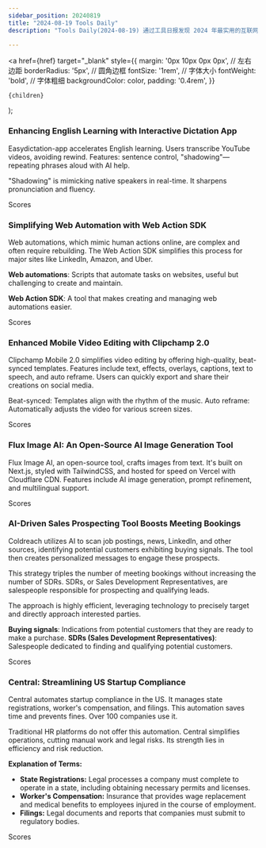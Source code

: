 ```yaml
---
sidebar_position: 20240819
title: "2024-08-19 Tools Daily"
description: "Tools Daily(2024-08-19) 通过工具日报发现 2024 年最实用的互联网软件、AI工具和产品！"

---
```



  <a
    href={href}
    target="_blank"
    style={{
      margin: '0px 10px 0px 0px', // 左右边距
      borderRadius: '5px', // 圆角边框
      fontSize: '1rem', // 字体大小
      fontWeight: 'bold', // 字体粗细
      backgroundColor: color,
      padding: '0.4rem',
    }}
  >
    {children}
  </a>
);

### Enhancing English Learning with Interactive Dictation App

Easydictation-app accelerates English learning. Users transcribe YouTube videos, avoiding rewind. Features: sentence control, "shadowing"—repeating phrases aloud with AI help.

"Shadowing" is mimicking native speakers in real-time. It sharpens pronunciation and fluency.

<Link href="/news/2024/08/19/Enhancing-English-Learning-with-Interactive-Dictation-App" color="#B0C4DE">Scores</Link>

### Simplifying Web Automation with Web Action SDK

Web automations, which mimic human actions online, are complex and often require rebuilding. The Web Action SDK simplifies this process for major sites like LinkedIn, Amazon, and Uber.

**Web automations**: Scripts that automate tasks on websites, useful but challenging to create and maintain.

**Web Action SDK**: A tool that makes creating and managing web automations easier.

<Link href="/news/2024/08/19/Simplifying-Web-Automation-with-Web-Action-SDK" color="#B0C4DE">Scores</Link>

### Enhanced Mobile Video Editing with Clipchamp 2.0

Clipchamp Mobile 2.0 simplifies video editing by offering high-quality, beat-synced templates. Features include text, effects, overlays, captions, text to speech, and auto reframe. Users can quickly export and share their creations on social media.

Beat-synced: Templates align with the rhythm of the music.
Auto reframe: Automatically adjusts the video for various screen sizes.

<Link href="/news/2024/08/19/Enhanced-Mobile-Video-Editing-with-Clipchamp-20" color="#B0C4DE">Scores</Link>

### Flux Image AI: An Open-Source AI Image Generation Tool

Flux Image AI, an open-source tool, crafts images from text. It's built on Next.js, styled with TailwindCSS, and hosted for speed on Vercel with Cloudflare CDN. Features include AI image generation, prompt refinement, and multilingual support.

<Link href="/news/2024/08/19/Flux-Image-AI-An-OpenSource-AI-Image-Generation-Tool" color="#B0C4DE">Scores</Link>

### AI-Driven Sales Prospecting Tool Boosts Meeting Bookings

Coldreach utilizes AI to scan job postings, news, LinkedIn, and other sources, identifying potential customers exhibiting buying signals. The tool then creates personalized messages to engage these prospects.

This strategy triples the number of meeting bookings without increasing the number of SDRs. SDRs, or Sales Development Representatives, are salespeople responsible for prospecting and qualifying leads.

The approach is highly efficient, leveraging technology to precisely target and directly approach interested parties.

**Buying signals**: Indications from potential customers that they are ready to make a purchase.
**SDRs (Sales Development Representatives)**: Salespeople dedicated to finding and qualifying potential customers.

<Link href="/news/2024/08/19/AIDriven-Sales-Prospecting-Tool-Boosts-Meeting-Bookings" color="#B0C4DE">Scores</Link>

### Central: Streamlining US Startup Compliance

Central automates startup compliance in the US. It manages state registrations, worker's compensation, and filings. This automation saves time and prevents fines. Over 100 companies use it.

Traditional HR platforms do not offer this automation. Central simplifies operations, cutting manual work and legal risks. Its strength lies in efficiency and risk reduction.

**Explanation of Terms:**
- **State Registrations:** Legal processes a company must complete to operate in a state, including obtaining necessary permits and licenses.
- **Worker's Compensation:** Insurance that provides wage replacement and medical benefits to employees injured in the course of employment.
- **Filings:** Legal documents and reports that companies must submit to regulatory bodies.

<Link href="/news/2024/08/19/Central-Streamlining-US-Startup-Compliance" color="#B0C4DE">Scores</Link>

